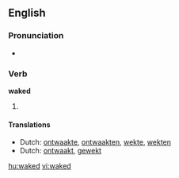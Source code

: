 ==English==

===Pronunciation===
*{{IPA|/'weɪkt/}}

===Verb===
'''waked'''
# {{past of|[[wake]]}}

====Translations====
*Dutch: [[ontwaakte]], [[ontwaakten]], [[wekte]], [[wekten]]
*Dutch: [[ontwaakt]], [[gewekt]]

[[hu:waked]]
[[vi:waked]]